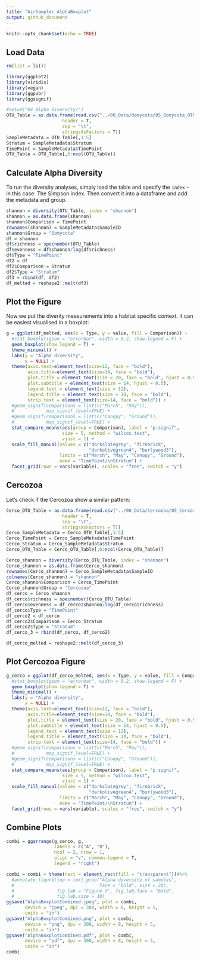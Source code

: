 ```yaml
---
title: "AirSampler AlphaBoxplot"
output: github_document
---
```


```r
knitr::opts_chunk$set(echo = TRUE)
```

## Load Data

```r
rm(list = ls())

library(ggplot2)
library(viridis)
library(vegan)
library(ggpubr)
library(ggsignif)

#setwd("04_Alpha_Diversity/")
OTU_Table = as.data.frame(read.csv("../00_Data/Oomycota/05_Oomycota_OTU_Table_new_min-freq-20617_min-feat-5_transposed_withMetadata.tsv", 
                     header = T, 
                     sep = "\t", 
                     stringsAsFactors = T))
SampleMetadata = OTU_Table[,1:5]
Stratum = SampleMetadata$Stratum
TimePoint = SampleMetadata$TimePoint
OTU_Table = OTU_Table[,6:ncol(OTU_Table)]
```

## Calculate Alpha Diversity

To run the diversity analyses, simply load the table and specify the `index` - in this case: The Simpson index. Then convert it into a dataframe and add the metadata and group.

```r
shannon = diversity(OTU_Table, index = "shannon")
shannon = as.data.frame(shannon)
shannon$Comparison = TimePoint
rownames(shannon) = SampleMetadata$SampleID
shannon$Group = "Oomycota"
df = shannon
df$richness = specnumber(OTU_Table)
df$evenness = df$shannon/log(df$richness)
df$Type = "TimePoint"
df2 = df
df2$Comparison = Stratum
df2$Type = "Stratum"
df3 = rbind(df, df2)
df_melted = reshape2::melt(df3)
```

## Plot the Figure

Now we put the diverity measurements into a habitat specific context. It can be easiest visualised in a boxplot:

```r
g = ggplot(df_melted, aes(x = Type, y = value, fill = Comparison)) + 
  #stat_boxplot(geom = "errorbar", width = 0.2, show.legend = F) +
  geom_boxplot(show.legend = T) + 
  theme_minimal() + 
  labs(y = "Alpha diversity", 
       x = NULL) +
  theme(axis.text=element_text(size=12, face = "bold"), 
        axis.title=element_text(size=14, face = "bold"), 
        plot.title = element_text(size = 20, face = "bold", hjust = 0.5), 
        plot.subtitle = element_text(size = 14, hjust = 0.5), 
        legend.text = element_text(size = 12), 
        legend.title = element_text(size = 14, face = "bold"), 
        strip.text = element_text(size=14, face = "bold")) +
  #geom_signif(comparisons = list(c("March", "May")), 
  #            map_signif_level=TRUE) + 
  #geom_signif(comparisons = list(c("Canopy", "Ground")), 
  #            map_signif_level=TRUE) +
  stat_compare_means(aes(group = Comparison), label = "p.signif", 
                     size = 5, method = "wilcox.test", 
                     vjust = 1) +
  scale_fill_manual(values = c("darkslategrey", "firebrick", 
                               "darkolivegreen4", "burlywood3"), 
                    limits = c("March", "May", "Canopy", "Ground"), 
                    name = "TimePoint/\nStratum") +
  facet_grid(rows = vars(variable), scales = "free", switch = "y")

```


## Cercozoa

Let's check if the Cercozoa show a similar pattern:

```r
Cerco_OTU_Table = as.data.frame(read.csv("../00_Data/Cercozoa/05_Cercozoa_OTU_Table_min-freq-16922_min-feat-5_transposed_withMetadata.tsv", 
                     header = T, 
                     sep = "\t", 
                     stringsAsFactors = T))
Cerco_SampleMetadata = Cerco_OTU_Table[,1:5]
Cerco_TimePoint = Cerco_SampleMetadata$TimePoint
Cerco_Stratum = Cerco_SampleMetadata$Stratum
Cerco_OTU_Table = Cerco_OTU_Table[,6:ncol(Cerco_OTU_Table)]

Cerco_shannon = diversity(Cerco_OTU_Table, index = "shannon")
Cerco_shannon = as.data.frame(Cerco_shannon)
rownames(Cerco_shannon) = Cerco_SampleMetadata$SampleID
colnames(Cerco_shannon) = "shannon"
Cerco_shannon$Comparison = Cerco_TimePoint
Cerco_shannon$Group = "Cercozoa"
df_cerco = Cerco_shannon
df_cerco$richness = specnumber(Cerco_OTU_Table)
df_cerco$evenness = df_cerco$shannon/log(df_cerco$richness)
df_cerco$Type = "TimePoint"
df_cerco2 = df_cerco
df_cerco2$Comparison = Cerco_Stratum
df_cerco2$Type = "Stratum"
df_cerco_3 = rbind(df_cerco, df_cerco2)

df_cerco_melted = reshape2::melt(df_cerco_3)
```

## Plot Cercozoa Figure

```r
g_cerco = ggplot(df_cerco_melted, aes(x = Type, y = value, fill = Comparison)) + 
  #stat_boxplot(geom = "errorbar", width = 0.2, show.legend = F) +
  geom_boxplot(show.legend = T) + 
  theme_minimal() + 
  labs(y = "Alpha diversity", 
       x = NULL) +
  theme(axis.text=element_text(size=12, face = "bold"), 
        axis.title=element_text(size=14, face = "bold"), 
        plot.title = element_text(size = 20, face = "bold", hjust = 0.5), 
        plot.subtitle = element_text(size = 14, hjust = 0.5), 
        legend.text = element_text(size = 12), 
        legend.title = element_text(size = 14, face = "bold"), 
        strip.text = element_text(size=14, face = "bold")) +
  #geom_signif(comparisons = list(c("March", "May")), 
  #            map_signif_level=TRUE) + 
  #geom_signif(comparisons = list(c("Canopy", "Ground")), 
  #            map_signif_level=TRUE) + 
  stat_compare_means(aes(group = Comparison), label = "p.signif", 
                     size = 5, method = "wilcox.test", 
                     vjust = 1) +
  scale_fill_manual(values = c("darkslategrey", "firebrick", 
                               "darkolivegreen4", "burlywood3"), 
                    limits = c("March", "May", "Canopy", "Ground"), 
                    name = "TimePoint/\nStratum") +
  facet_grid(rows = vars(variable), scales = "free", switch = "y")
```

## Combine Plots

```r

combi = ggarrange(g_cerco, g, 
                  labels = c("A", "B"), 
                  ncol = 2, nrow = 1, 
                  align = "v", common.legend = T, 
                  legend = "right")

combi = combi + theme(rect = element_rect(fill = "transparent"))#%>%
  #annotate_figure(top = text_grob("Alpha diversity of samples", 
  #                                face = "bold", size = 20), 
  #                fig.lab = "Figure X", fig.lab.face = "bold", 
  #                fig.lab.size = 18)
ggsave("AlphaBoxplotCombined.jpeg", plot = combi, 
       device = "jpeg", dpi = 300, width = 8, height = 5, 
       units = "in")
ggsave("AlphaBoxplotCombined.png", plot = combi, 
       device = "png", dpi = 300, width = 8, height = 5, 
       units = "in")
ggsave("AlphaBoxplotCombined.pdf", plot = combi, 
       device = "pdf", dpi = 300, width = 8, height = 5, 
       units = "in")
combi
```